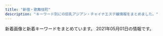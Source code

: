 ```yaml
---
title: "新宿・歌舞伎町"
description: "キーワード別にの巨乳アジアン・チャイナエステ嬢情報をまとめました。"
---
```


新着画像と新着キーワードをまとめています。
2021年05月01日の情報です。

<DmmAffiliateIns />
<KeywordTable
  shops={
    [
    {
        "url": "https://shinjuku-mensesthe.com/",
        "img_links": [
            "https://shinjuku-mensesthe.com/massage/2020/07/31/covit19.jpg",
            "https://shinjuku-mensesthe.com/images/footer-r.png",
            "https://shinjuku-mensesthe.com/button/blog.png",
            "https://shinjuku-mensesthe.com/massage/2020/10/05/yuki-s1.jpg",
            "https://shinjuku-mensesthe.com/room/room-l3.jpg",
            "https://shinjuku-mensesthe.com/staff/hana-l1.jpg",
            "https://shinjuku-mensesthe.com/room/room-l4.jpg",
            "https://shinjuku-mensesthe.com/icon/twitter.png",
            "https://shinjuku-mensesthe.com/massage/2021/03/27/blog.jpg",
            "https://shinjuku-mensesthe.com/images/main-top.jpg",
            "https://shinjuku-mensesthe.com/massage/2020/07/31/ai-s2.jpg",
            "https://shinjuku-mensesthe.com/images/top3.jpg",
            "https://shinjuku-mensesthe.com/room/room-l2.jpg",
            "https://shinjuku-mensesthe.com/2020/01/23/miki-s1.jpg",
            "https://shinjuku-mensesthe.com/images/camp.png",
            "https://shinjuku-mensesthe.com/images/top2.jpg",
            "https://shinjuku-mensesthe.com/staff/arisa-s1.jpg",
            "https://shinjuku-mensesthe.com/images/clear.png",
            "https://shinjuku-mensesthe.com/staff/arisa-l1.jpg",
            "https://shinjuku-mensesthe.com/staff/yuki-l1.jpg",
            "https://shinjuku-mensesthe.com/button/home.png",
            "https://shinjuku-mensesthe.com/images/main-sp.jpg",
            "https://shinjuku-mensesthe.com/menu/staff.png",
            "https://shinjuku-mensesthe.com/staff/kana-l1.jpg",
            "https://shinjuku-mensesthe.com/staff/yuki-s1.jpg",
            "https://shinjuku-mensesthe.com/button/staff.png",
            "https://shinjuku-mensesthe.com/massage/2020/10/21/risa-s1.jpg",
            "https://shinjuku-mensesthe.com/menu/info.png",
            "https://shinjuku-mensesthe.com/staff/seira-s1.jpg",
            "https://shinjuku-mensesthe.com/images/qrcode.png",
            "https://scdn.line-apps.com/n/line_add_friends/btn/ja.png",
            "https://shinjuku-mensesthe.com/staff/shiori-s1.jpg",
            "https://shinjuku-mensesthe.com/room/room-l1.jpg",
            "https://shinjuku-mensesthe.com/images/header3.png",
            "https://shinjuku-mensesthe.com/images/flower.png",
            "https://shinjuku-mensesthe.com/2020/01/23/sakura-s1.jpg",
            "https://shinjuku-mensesthe.com/images/footer-l.png",
            "https://shinjuku-mensesthe.com/staff/hana-s1.jpg",
            "https://shinjuku-mensesthe.com/massage/2020/09/14/hana-s1.jpg",
            "https://shinjuku-mensesthe.com/massage/2020/08/16/riri-s1.jpg",
            "https://shinjuku-mensesthe.com/images/top1.jpg",
            "https://shinjuku-mensesthe.com/staff/seira-l1.jpg",
            "https://shinjuku-mensesthe.com/menu/blog.png",
            "https://shinjuku-mensesthe.com/staff/kana-s1.jpg",
            "https://shinjuku-mensesthe.com/icon/yelp.png",
            "https://shinjuku-mensesthe.com/images/main-small.jpg",
            "https://shinjuku-mensesthe.com/link/mens-esthe.png",
            "https://shinjuku-mensesthe.com/menu/home.png",
            "https://shinjuku-mensesthe.com/icon/facebook.png",
            "https://shinjuku-mensesthe.com/icon/line.png",
            "https://shinjuku-mensesthe.com/2019/12/15/sayuri-s2.jpg"
        ],
        "keywords": {
            "F": 1
        },
        "station": "JR\u65b0\u5bbf\u99c5\u6771\u53e3",
        "name": "\u5915\u9727 \u3086\u3046\u304e\u308a"
    },
    {
        "station": "JR\u65b0\u5bbf\u99c5\u6771\u53e3",
        "name": "\u30d4\u30e5\u30a2\u30ea\u30be\u30fc\u30c8II",
        "keywords": {},
        "url": "http://pure-resort.tyo.cm/",
        "img_links": []
    },
    {
        "name": "\u65b0\u5bbf\u6975\u4e0a\u30e1\u30f3\u30ba\u30a8\u30b9\u30c6",
        "img_links": [],
        "url": "https://gokujo.iest.info/",
        "station": "JR\u65b0\u5bbf\u99c5",
        "keywords": {}
    },
    {
        "url": "http://www.night.ne.jp/tokyo/gyoen/",
        "img_links": [
            "http://www.night.ne.jp/_format/W/img/whats_skill.jpg",
            "http://www.night.ne.jp/_format/W/img/whats_view.jpg",
            "http://www.night.ne.jp/nightnet/img/10.jpg",
            "http://www.night.ne.jp/nightnet/img/3.jpg",
            "http://www.night.ne.jp/nightnet/img/2.jpg",
            "http://www.night.ne.jp/_format/W/img/whats_news.jpg",
            "http://www.night.ne.jp/tokyo/gyoen/img/skill_1.jpg",
            "http://www.night.ne.jp/nightnet/img/8.jpg",
            "http://www.night.ne.jp/nightnet/img/9.jpg",
            "http://www.night.ne.jp/tokyo/gyoen/img/index_top.jpg",
            "http://www.night.ne.jp/nightnet/img/4.jpg",
            "http://www.night.ne.jp/nightnet/img/12a.jpg",
            "http://www.night.ne.jp/nightnet/img/15.jpg",
            "http://www.night.ne.jp/tokyo/gyoen/img/index_view.jpg",
            "http://www.night.ne.jp/tokyo/gyoen/img/qr_code.jpg",
            "http://www.night.ne.jp/nightnet/img/17.jpg",
            "http://www.night.ne.jp/tokyo/gyoen/img/index.jpg",
            "http://www.night.ne.jp/tokyo/gyoen/img/skill_2.jpg",
            "http://www.night.ne.jp/nightnet/img/16.jpg",
            "http://www.night.ne.jp/tokyo/gyoen/img/view_3.jpg",
            "http://www.night.ne.jp/nightnet/img/6.jpg",
            "http://www.night.ne.jp/nightnet/img/5.jpg",
            "http://www.night.ne.jp/tokyo/gyoen/img/skill_3.jpg",
            "http://www.night.ne.jp/nightnet/img/14.jpg",
            "http://www.night.ne.jp/tokyo/gyoen/img/view_2.jpg",
            "http://www.night.ne.jp/tokyo/gyoen/img/view_1.jpg",
            "http://www.night.ne.jp/tokyo/gyoen/img/view_4.jpg",
            "http://www.night.ne.jp/tokyo/gyoen/img/index_skill.jpg",
            "http://www.night.ne.jp/nightnet/img/7.jpg",
            "http://www.night.ne.jp/_format/W/img/index_enter_1.jpg",
            "http://www.night.ne.jp/nightnet/img/13.jpg",
            "http://www.night.ne.jp/nightnet/img/11.jpg",
            "http://www.night.ne.jp/nightnet/img/1.jpg"
        ],
        "station": "\u65b0\u5bbf\u5fa1\u82d1\u524d\u99c53\u756a\u51fa\u53e3",
        "name": "\u5fa1\u82d1 -\u304e\u3087\u3048\u3093-",
        "keywords": {}
    },
    {
        "keywords": {
            "C": 8
        },
        "name": "KOYUKI",
        "img_links": [
            "http://hi-msg.com/koyuki/img/p-3-1.jpg",
            "http://hi-msg.com/koyuki/img/p-4-1.jpg",
            "http://hi-msg.com/koyuki/img/english-t3.png",
            "http://hi-msg.com/koyuki/img/p-3.jpg",
            "http://hi-msg.com/koyuki/img/p-6.jpg",
            "http://hi-msg.com/koyuki/img/tel.png",
            "http://hi-msg.com/koyuki/img/kanban4s.jpg",
            "http://hi-msg.com/koyuki/img/p-7-1.jpg",
            "http://hi-msg.com/koyuki/img/p-5.jpg",
            "http://hi-msg.com/koyuki/img/tit.png",
            "http://hi-msg.com/koyuki/img/p-7.jpg",
            "http://hi-msg.com/koyuki/img/t-2.png",
            "http://hi-msg.com/koyuki/img/english-t5.png",
            "http://hi-msg.com/koyuki/img/p-1.jpg",
            "http://hi-msg.com/koyuki/img/p-4.jpg",
            "http://hi-msg.com/koyuki/img/newstback.png",
            "http://hi-msg.com/koyuki/img/p-0.jpg",
            "http://hi-msg.com/koyuki/img/p-8.jpg",
            "http://hi-msg.com/koyuki/img/kanban4.jpg",
            "http://hi-msg.com/koyuki/img/p-11.jpg",
            "http://hi-msg.com/koyuki/img/p-2.jpg",
            "http://hi-msg.com/koyuki/img/re.png",
            "http://hi-msg.com/koyuki/img/p-10.jpg",
            "http://hi-msg.com/koyuki/img/english-t4.png",
            "http://hi-msg.com/koyuki/img/t-3.png",
            "http://hi-msg.com/koyuki/img/p-2-1.jpg",
            "http://hi-msg.com/koyuki/img/p-8-1.jpg",
            "http://hi-msg.com/koyuki/img/english-t1.png",
            "http://hi-msg.com/koyuki/img/card.png",
            "http://hi-msg.com/koyuki/img/english-t6.png",
            "http://hi-msg.com/koyuki/img/botton.png",
            "http://hi-msg.com/koyuki/img/t-1.png",
            "http://hi-msg.com/koyuki/img/p-9.jpg",
            "http://hi-msg.com/koyuki/img/p-6-1.jpg",
            "http://hi-msg.com/koyuki/img/english-t2.png",
            "http://hi-msg.com/koyuki/img/head.png",
            "http://hi-msg.com/koyuki/img/card-english.png"
        ],
        "url": "http://hi-msg.com/koyuki/",
        "station": "JR\u65b0\u5bbf\u99c5\u6771\u53e3"
    },
    {
        "keywords": {},
        "url": "http://relaxia.work/",
        "station": "JR\u65b0\u5bbf\u99c5\u6771\u53e3",
        "name": "\u30ea\u30e9\u30af\u30b7\u30a2\u30fc",
        "img_links": [
            "http://relaxia.work/images/info2.jpg",
            "http://relaxia.work/images/link_nav02.jpg",
            "http://relaxia.work/img/haru1.jpg",
            "http://relaxia.work/images/side_tel.jpg",
            "http://relaxia.work/images/link_nav03.jpg",
            "http://relaxia.work/images/top.png",
            "http://relaxia.work/images/note.jpg",
            "http://relaxia.work/images/link_nav05.jpg",
            "http://relaxia.work/images/ico01.png",
            "http://relaxia.work/images/top_slider01.jpg",
            "http://relaxia.work/images/side_link.jpg",
            "http://relaxia.work/img/yuki1.jpg",
            "http://relaxia.work/img/sizuka1.jpg",
            "http://relaxia.work/images/link_nav01.jpg",
            "http://relaxia.work/images/side_mobile.jpg",
            "http://relaxia.work/images/sp_top.jpg",
            "http://relaxia.work/images/link_nav06.jpg",
            "http://relaxia.work/images/link_nav04.jpg",
            "http://relaxia.work/images/info3.jpg",
            "http://relaxia.work/images/info1.jpg"
        ]
    },
    {
        "url": "http://aroma-massage.red/",
        "name": "\u30c6\u30bb\u30e9-Tethera-",
        "station": "JR\u65b0\u5bbf\u99c5\u6771\u53e3",
        "img_links": [
            "http://aroma-massage.red/images/cg3.jpg",
            "http://aroma-massage.red/images/int.jpg",
            "http://aroma-massage.red/images/acb.jpg",
            "http://aroma-massage.red/images/tm.png",
            "http://aroma-massage.red/images/cg2.jpg",
            "http://aroma-massage.red/images/sta6.jpg",
            "http://aroma-massage.red/images/cg6.jpg",
            "http://aroma-massage.red/images/sysl.jpg",
            "http://aroma-massage.red/images/qr.jpg",
            "http://aroma-massage.red/images/option.jpg",
            "http://aroma-massage.red/images/fbb.jpg",
            "http://aroma-massage.red/images/cg1.jpg",
            "http://aroma-massage.red/images/stal.jpg",
            "http://aroma-massage.red/images/toph.png",
            "http://aroma-massage.red/images/cg5.jpg",
            "http://aroma-massage.red/images/creditcard.jpg",
            "http://aroma-massage.red/images/card.jpg",
            "http://aroma-massage.red/images/fbt.jpg",
            "http://aroma-massage.red/images/cg4.jpg",
            "http://aroma-massage.red/images/sta1.jpg",
            "http://aroma-massage.red/images/sta2.jpg",
            "http://aroma-massage.red/images/sta4.jpg",
            "http://aroma-massage.red/images/sta3.jpg",
            "http://aroma-massage.red/images/kan.jpg",
            "http://aroma-massage.red/images/sta5.jpg",
            "http://aroma-massage.red/images/nft.jpg"
        ],
        "keywords": {
            "D": 20,
            "E": 10
        }
    },
    {
        "keywords": {
            "87": 14,
            "D": 28,
            "85": 14,
            "86": 14,
            "E": 14
        },
        "name": "\u6c17\u697d",
        "station": "JR\u65b0\u5bbf\u99c5\u897f\u53e3",
        "url": "http://yurali.oks.bz/",
        "img_links": [
            "http://yurali.oks.bz/images/room2.jpg",
            "http://yurali.oks.bz/images/s_new.png",
            "http://yurali.oks.bz/images/acc2.jpg",
            "http://yurali.oks.bz/photos/sites/48/2021/03/2021033110254811.jpg",
            "http://yurali.oks.bz/images/s2.jpg",
            "http://yurali.oks.bz/images/s1.jpg",
            "http://yurali.oks.bz/photos/sites/48/2021/03/2021033110254887.jpg",
            "http://yurali.oks.bz/photos/sites/48/2020/09/2020090809340917.jpg",
            "http://yurali.oks.bz/images/acc4.jpg",
            "http://yurali.oks.bz/images/acc1.jpg",
            "http://yurali.oks.bz/photos/sites/48/2020/09/2020090809341126.jpg",
            "http://yurali.oks.bz/images/kanban.jpg",
            "http://yurali.oks.bz/images/content.jpg",
            "http://yurali.oks.bz/images/right.jpg",
            "http://yurali.oks.bz/images/room3.jpg",
            "http://yurali.oks.bz/images/s3.jpg",
            "http://yurali.oks.bz/images/mobile.jpg",
            "http://yurali.oks.bz/images/acc3.jpg",
            "http://yurali.oks.bz/images/room4.jpg",
            "http://yurali.oks.bz/photos/sites/48/2020/09/2020090809341490.jpg",
            "http://yurali.oks.bz/photos/sites/48/2020/06/2020063002493351.jpg",
            "http://yurali.oks.bz/images/room1.jpg",
            "http://yurali.oks.bz/images/s4.jpg",
            "http://yurali.oks.bz/images/line.jpg",
            "http://yurali.oks.bz/images/top.jpg"
        ]
    },
    {
        "station": "JR\u65b0\u5bbf\u99c5\u6771\u5357\u53e3",
        "keywords": {
            "84": 5,
            "D": 10,
            "F": 5,
            "86": 10,
            "95": 5
        },
        "url": "https://mens-esthe.xyz/",
        "name": "\u30b8\u30e5\u30ea\u30a2\u30f3",
        "img_links": [
            "https://mens-esthe.xyz/staff/moe-l1.jpg",
            "https://mens-esthe.xyz/images/esthe1.jpg",
            "https://mens-esthe.xyz/images/main1.jpg",
            "https://mens-esthe.xyz/staff/kana-l2.jpg",
            "https://mens-esthe.xyz/room/room-l5.jpg",
            "https://mens-esthe.xyz/staff/eri-s1.jpg",
            "https://mens-esthe.xyz/room/room-l4.jpg",
            "https://mens-esthe.xyz/staff/eri-l2.jpg",
            "https://mens-esthe.xyz/images/main-sp.jpg",
            "https://mens-esthe.xyz/staff/eri-l1.jpg",
            "https://mens-esthe.xyz/room/room-l3.jpg",
            "https://mens-esthe.xyz/staff/kana-s1.jpg",
            "https://mens-esthe.xyz/images/esthe3.jpg",
            "https://mens-esthe.xyz/room/room-l2.jpg",
            "https://mens-esthe.xyz/staff/kana-l1.jpg",
            "https://mens-esthe.xyz/staff/yuuka-s2.jpg",
            "https://mens-esthe.xyz/icon/twitter.png",
            "https://mens-esthe.xyz/staff/yuuka-l1.jpg",
            "https://mens-esthe.xyz/room/room-l7.jpg",
            "https://mens-esthe.xyz/room/room-l6.jpg",
            "https://mens-esthe.xyz/footer/footer-tel.png",
            "https://mens-esthe.xyz/images/esthe4.jpg",
            "https://mens-esthe.xyz/images/header3.png",
            "https://mens-esthe.xyz/staff/eri-s2.jpg",
            "https://mens-esthe.xyz/footer/footer-staff.png",
            "https://mens-esthe.xyz/staff/moe-s1.jpg",
            "https://mens-esthe.xyz/icon/yelp.png",
            "https://mens-esthe.xyz/room/room-l8.jpg",
            "https://mens-esthe.xyz/images/esthe2.jpg",
            "https://mens-esthe.xyz/icon/facebook.png",
            "https://mens-esthe.xyz/images/clear.png",
            "https://mens-esthe.xyz/icon/line.png",
            "https://mens-esthe.xyz/staff/kana-s2.jpg",
            "https://mens-esthe.xyz/staff/yuuka-s1.jpg",
            "https://mens-esthe.xyz/images/qrcode.png",
            "https://mens-esthe.xyz/footer/footer-line.png",
            "https://mens-esthe.xyz/room/room-l1.jpg",
            "https://mens-esthe.xyz/staff/yuuka-l2.jpg"
        ]
    },
    {
        "url": "http://aes-aroma.com/",
        "name": "\u7652\u3057\u306e\u5bbf",
        "keywords": {
            "C": 18
        },
        "img_links": [
            "http://aes-aroma.com/img/ttl_tnew.png",
            "http://aes-aroma.com/img/ttl_staff.png",
            "http://aes-aroma.com/pic/head.png",
            "http://aes-aroma.com/staff/kaori/01.jpg",
            "http://aes-aroma.com/staff/nana/01.jpg",
            "http://aes-aroma.com/staff/miki/01.jpg",
            "http://aes-aroma.com/staff/yuri/01.jpg",
            "http://aes-aroma.com/img/ttl_rec.png",
            "http://aes-aroma.com/i/files/homeimg.jpg",
            "http://aes-aroma.com/staff/ai/01.jpg",
            "http://aes-aroma.com/staff/yoko/01.jpg",
            "http://aes-aroma.com/img/ttl_mobile.png",
            "http://aes-aroma.com/staff/mimi/01.jpg",
            "http://aes-aroma.com/staff/yoko/02.jpg",
            "http://aes-aroma.com/img/ttl_pickup.png",
            "http://aes-aroma.com/staff/koko/01.jpg",
            "http://aes-aroma.com/staff/megumi/01.jpg"
        ],
        "station": "JR\u65b0\u5bbf\u99c5\u5357\u53e3"
    },
    {
        "keywords": {
            "D": 3,
            "86": 2
        },
        "station": "\u897f\u6b66\u65b0\u5bbf\u99c5\u5317\u53e3",
        "name": "\u4f73\u7e01 \uff5e\u304b\u3048\u3093\uff5e",
        "url": "http://ciretva.xyz/",
        "img_links": [
            "http://ciretva.xyz/uploads/201021/1-201021155T02L.jpg",
            "http://ciretva.xyz/picture/room1.jpg",
            "http://ciretva.xyz/picture/top.jpg",
            "http://ciretva.xyz/uploads/201021/1-201021155925315.jpg",
            "http://ciretva.xyz/picture/face.jpg",
            "http://ciretva.xyz/picture/face_bj1.png",
            "http://ciretva.xyz/uploads/201021/1-201021155932238.jpg",
            "http://ciretva.xyz/uploads/210329/1-2103291H049191.jpg",
            "http://ciretva.xyz/picture/room2.jpg",
            "http://ciretva.xyz/uploads/210329/1-2103291H0421R.jpg",
            "http://ciretva.xyz/picture/room3.jpg",
            "http://ciretva.xyz/picture/pick.jpg",
            "http://ciretva.xyz/uploads/201021/1-201021155T9631.jpg",
            "http://ciretva.xyz/picture/s_staff.png",
            "http://ciretva.xyz/picture/news.jpg",
            "http://ciretva.xyz/picture/room4.jpg"
        ]
    },
    {
        "station": "\u897f\u6b66\u65b0\u5bbf\u99c5\u5317\u53e3",
        "img_links": [
            "http://www.yu-yu.work/staff/misaki.jpg",
            "http://www.yu-yu.work/staff/haruka.jpg",
            "http://www.yu-yu.work/img/yuina1.jpg",
            "http://www.yu-yu.work/images/int1.png",
            "http://www.yu-yu.work/images/info.jpg",
            "http://www.yu-yu.work/images/3.jpg",
            "http://www.yu-yu.work/images/mobile.jpg",
            "http://www.yu-yu.work/staff/yuina.jpg",
            "http://www.yu-yu.work/images/ac1.jpg",
            "http://www.yu-yu.work/img/rin1.jpg",
            "http://www.yu-yu.work/img/haruka1.jpg",
            "http://www.yu-yu.work/images/ac2.jpg",
            "http://www.yu-yu.work/images/sys4.jpg",
            "http://www.yu-yu.work/staff/naomi.jpg",
            "http://www.yu-yu.work/images/head.jpg",
            "http://www.yu-yu.work/images/b1.jpg",
            "http://www.yu-yu.work/images/line.png",
            "http://www.yu-yu.work/images/1.jpg",
            "http://www.yu-yu.work/images/sys3.jpg",
            "http://www.yu-yu.work/images/int2.png",
            "http://www.yu-yu.work/img/misaki1.jpg",
            "http://www.yu-yu.work/images/2.jpg",
            "http://www.yu-yu.work/images/staff_t.jpg",
            "http://www.yu-yu.work/images/4.jpg",
            "http://www.yu-yu.work/images/sys2.jpg",
            "http://www.yu-yu.work/staff/rin.jpg",
            "http://www.yu-yu.work/images/news.jpg",
            "http://www.yu-yu.work/images/interior_t.jpg",
            "http://www.yu-yu.work/img/naomi1.jpg",
            "http://www.yu-yu.work/images/b2.jpg",
            "http://www.yu-yu.work/images/5.jpg",
            "http://www.yu-yu.work/images/sys1.jpg"
        ],
        "name": "\u7652 \u3086\u3046",
        "keywords": {},
        "url": "http://www.yu-yu.work/"
    },
    {
        "keywords": {
            "C": 2,
            "89": 1,
            "F": 1,
            "86": 3,
            "90": 1,
            "87": 2,
            "88": 4,
            "D": 8
        },
        "name": "CLEAR-\u30af\u30ea\u30a2-",
        "img_links": [
            "http://clear-es.net/images/index_10.jpg",
            "http://clear-es.net/uploads/a62d7f24a5b9a4fd5aeef678eb24ef4b.jpg",
            "http://clear-es.net/images/index_21.jpg",
            "http://clear-es.net/images/index_17.jpg",
            "http://clear-es.net/images/index_06.jpg",
            "http://clear-es.net/images/index_27.jpg",
            "http://clear-es.net/uploads/c8a6186524d872100cc89c100d1f3728.jpg",
            "http://clear-es.net/images/index_01.jpg",
            "http://clear-es.net/images/index_23.jpg",
            "http://clear-es.net/images/index_18.jpg",
            "http://clear-es.net/yamituki-n/uploads/images/emi3.jpg",
            "http://clear-es.net/images/index_14.jpg",
            "http://clear-es.net/images/girls_13.jpg",
            "http://clear-es.net/images/index_25.jpg",
            "http://clear-es.net/yamituki-n/uploads/images/rena02.jpg",
            "http://clear-es.net/images/index_08.jpg",
            "http://clear-es.net/images/index_15.jpg",
            "http://clear-es.net/uploads/f426bd85a8f6a9eac87e55b2d44c4bd5.jpg",
            "http://clear-es.net/yamituki-n/uploads/images/mika03s.jpg",
            "http://clear-es.net/images/index_20.jpg",
            "http://clear-es.net/uploads/10299154955d10c3b815a5638a35a934.jpg",
            "http://clear-es.net/uploads/f73e8f67358edf8e94cf35d345a7af08.jpg",
            "http://clear-es.net/images/index_02.jpg",
            "http://clear-es.net/yamituki-n/uploads/images/mmexport1576417470781.jpg",
            "http://clear-es.net/images/gallery_11.jpg",
            "http://clear-es.net/images/index_12.jpg",
            "http://clear-es.net/yamituki-n/uploads/images/satomi2.jpg",
            "http://clear-es.net/uploads/2aa97908694153fb149943f0b8445352.jpg",
            "http://clear-es.net/uploads/97eb17743f96fd7f0551aab0bedd5e6f.jpg",
            "http://clear-es.net/images/index_09.jpg",
            "http://clear-es.net/uploads/22c8968348a9acc2dfc9ab0aecb09c27.jpg",
            "http://clear-es.net/yamituki-n/uploads/images/rena01.jpg",
            "http://clear-es.net/images/index_28.jpg",
            "http://clear-es.net/uploads/c1f6d0346f5cb109ac62c21a58c7deff.jpg",
            "http://clear-es.net/uploads/0141717ce8be90c90f41c0c8eb5c92fe.jpg",
            "http://clear-es.net/yamituki-n/uploads/images/juri01s.jpg",
            "http://clear-es.net/images/index_28_01.jpg",
            "http://clear-es.net/images/index_11.jpg",
            "http://clear-es.net/images/index_05.jpg",
            "http://clear-es.net/images/index_19.jpg",
            "http://clear-es.net/yamituki-n/uploads/images/yui01.jpg",
            "http://clear-es.net/my_work/images/pic1.png",
            "http://clear-es.net/images/index_13.jpg",
            "http://clear-es.net/images/girls_03.jpg",
            "http://clear-es.net/images/koko_1.jpg",
            "http://clear-es.net/images/index_24.jpg",
            "http://clear-es.net/uploads/09bdd5637edec4bfa3d47a7e9874640b.jpg",
            "http://clear-es.net/images/index_26.jpg",
            "http://clear-es.net/images/index_07.jpg",
            "http://clear-es.net/yamituki-n/uploads/images/rika55ss.jpg",
            "http://clear-es.net/uploads/cec0ed392fe00d8e3ff867c0625809e6.jpg",
            "http://clear-es.net/images/girls_11.jpg",
            "http://clear-es.net/images/service_11.jpg",
            "http://clear-es.net/images/index_03.jpg",
            "http://clear-es.net/yamituki-n/uploads/images/satomi21.jpg",
            "http://clear-es.net/images/index_04.jpg"
        ],
        "station": "\u897f\u6b66\u65b0\u5bbf\u99c5\u5317\u53e3",
        "url": "http://clear-es.net/"
    },
    {
        "keywords": {},
        "img_links": [
            "https://static.wixstatic.com/media/1f1430_5b6db55133674387b978465361d1f5af~mv2.jpg",
            "https://static.wixstatic.com/media/1f1430_8e7ae52f03b14e31be6ff7b1038f2896~mv2.jpg",
            "https://static.wixstatic.com/media/1f1430_c572ee153c0c46e096e6301fe82e2f11~mv2.jpg",
            "https://static.wixstatic.com/media/1f1430_f4c9cbbcc36c44f1a8be8eb3138b0b46~mv2.jpg",
            "https://static.wixstatic.com/media/1f1430_d0a7ae614e0b423886aa6d1beca9a87a~mv2.jpg",
            "https://static.wixstatic.com/media/1f1430_27c850c6656448c68b705e2a69f8d3e0~mv2.png",
            "https://static.wixstatic.com/media/1f1430_f16ba939f42f47d688a43ba736f9d100~mv2.jpg",
            "https://static.wixstatic.com/media/1f1430_184f66b9eb914c26b47be78d54152284~mv2.jpg",
            "https://static.wixstatic.com/media/1f1430_4ef445c14af547ffb085a4c73252e22c~mv2.jpg",
            "https://static.wixstatic.com/media/1f1430_d824a82ebc40424facf31978d80b293b~mv2.png",
            "https://static.wixstatic.com/media/1f1430_e11d2a49cf1a4130a10a3e09053a46fc~mv2.png",
            "https://static.wixstatic.com/media/1f1430_04f93cdec45f4c4e8d0fa69dc26b3e38~mv2.jpg",
            "https://static.wixstatic.com/media/1f1430_4b2c5243bdbe40858057386a16dce231~mv2.png",
            "https://static.wixstatic.com/media/1f1430_c12fa837f18643e8a167f283f823ecd9~mv2.jpg",
            "https://static.wixstatic.com/media/1f1430_c48456140f404f1eb9a47dfd01d1d032~mv2.jpg",
            "https://static.wixstatic.com/media/1f1430_d26df1a13af049c9a7afeac5e58c5323~mv2.jpg",
            "https://static.wixstatic.com/media/1f1430_704c1cfac22b4288a4aaa588c496ab40~mv2.jpg",
            "https://static.wixstatic.com/media/1f1430_0ea86bd4429f44fa96f0a1277a1c2d6e~mv2.jpg",
            "https://static.wixstatic.com/media/1f1430_7ff5719c25b243d18c7fb6db890677f9~mv2.jpg",
            "https://static.wixstatic.com/media/1f1430_b6622178bf9c45a68912520b4b2de175~mv2.png",
            "https://static.wixstatic.com/media/1f1430_890ca68d29e04e7a8c96e4198a653ed3~mv2.jpg",
            "https://static.wixstatic.com/media/1f1430_2511e8409a39492bab1eeffd58a5eb1f~mv2.jpg",
            "https://static.wixstatic.com/media/1f1430_e5113a1a86b8410db0438745823a2d2c~mv2.png"
        ],
        "url": "https://www.hagoromo.tokyo/",
        "name": "\u7fbd\u8863\uff5e\u306f\u3054\u308d\u3082\uff5e",
        "station": "JR\u65b0\u5bbf\u99c5\u6771\u53e3\u30fb\u6b4c\u821e\u4f0e\u753a"
    },
    {
        "url": "http://fairy.este88.com/",
        "img_links": [
            "http://fairy.este88.com/gals/sayuri1.jpg",
            "http://fairy.este88.com/gals/koko1.jpg",
            "http://fairy.este88.com/images/kixyoko1.jpg",
            "http://fairy.este88.com/img/mika1.jpg",
            "http://fairy.este88.com/gals/nnana1.jpg",
            "http://fairy.este88.com/images/r04.jpg",
            "http://fairy.este88.com/img/kaori1.jpg",
            "http://fairy.este88.com/images/kaori1.jpg",
            "http://fairy.este88.com/img/momo1.jpg",
            "http://fairy.este88.com/images/momo1.jpg",
            "http://fairy.este88.com/img/koyuki1.jpg",
            "http://fairy.este88.com/img/kixyoko1.jpg",
            "http://fairy.este88.com/gals/risa1.jpg",
            "http://fairy.este88.com/images/koyuki1.jpg",
            "http://fairy.este88.com/images/ph1.jpg",
            "http://fairy.este88.com/images/r01.jpg",
            "http://fairy.este88.com/images/mika1.jpg",
            "http://fairy.este88.com/images/r02.jpg"
        ],
        "name": "fairy\u30d5\u30a7\u30a2\u30ea\u30fc",
        "station": "\u897f\u6b66\u65b0\u5bbf\u99c5\u5317\u53e3",
        "keywords": {}
    },
    {
        "station": "JR\u65b0\u5bbf\u99c5\u6771\u53e3",
        "name": "\u30af\u30ea\u30b9\u30bf\u30eb",
        "url": "http://crystal-est.net/",
        "keywords": {
            "C": 2
        },
        "img_links": [
            "http://crystal-est.net/uploads/crystal/2017/03/bnr_side_credit1.png",
            "http://crystal-est.net/uploads/crystal/2017/03/btn_top_02.png",
            "http://crystal-est.net/uploads/crystal/2018/07/wechatimg125.jpeg",
            "http://crystal-est.net/uploads/crystal/2018/05/webwxgetmsgimg.jpeg",
            "http://crystal-est.net/uploads/crystal/2017/02/ameba.jpg",
            "http://crystal-est.net/uploads/crystal/2018/07/wechatimg31.jpeg",
            "http://ruby-es.com/uploads/rubyes/2017/02/img_info_02.png",
            "http://crystal-est.net/uploads/crystal/2017/03/subvisual_qa.png",
            "http://crystal-est.net/uploads/crystal/2017/03/subvisual_info.png",
            "http://crystal-est.net/uploads/crystal/images/p01.png",
            "http://crystal-est.net/uploads/crystal/2017/04/line2.png",
            "http://crystal-est.net/uploads/crystal/2017/03/treatment2.png",
            "http://crystal-est.net/uploads/crystal/images/subvisual_staff.png",
            "http://ruby-es.com/uploads/rubyes/2017/02/img_info_06.png",
            "http://crystal-est.net/uploads/crystal/2020/12/img_6830.jpg",
            "http://crystal-est.net/uploads/crystal/2017/03/icon_flower.png",
            "http://crystal-est.net/uploads/crystal/2018/08/wechatimg51.jpeg",
            "http://crystal-est.net/uploads/crystal/2017/04/web.png",
            "http://crystal-est.net/uploads/crystal/2017/03/bnr_side_042.png",
            "http://crystal-est.net/uploads/crystal/2017/04/bnr_side_01.png",
            "http://crystal-est.net/uploads/crystal/images/xing.png",
            "http://crystal-est.net/uploads/crystal/2018/08/wechatimg49.jpeg",
            "http://crystal-est.net/uploads/crystal/2017/03/btn_top_01.png",
            "http://ruby-es.com/uploads/rubyes/2017/02/img_info_01.png",
            "http://crystal-est.net/uploads/crystal/2018/07/wechatimg30.jpeg",
            "http://crystal-est.net/uploads/crystal/2017/03/bnr_side_032.png",
            "http://crystal-est.net/uploads/crystal/2017/03/subvisual_link.png",
            "http://crystal-est.net/uploads/crystal/2017/03/subvisual_magazine1.png",
            "http://crystal-est.net/uploads/crystal/images/no-photo.jpg",
            "http://crystal-est.net/uploads/crystal/2017/03/subvisual_contact.png",
            "http://crystal-est.net/uploads/crystal/2017/02/wifi.jpg",
            "http://crystal-est.net/uploads/crystal/2020/11/tel.jpg",
            "http://crystal-est.net/uploads/crystal/2017/04/leftmovie.png",
            "http://ruby-es.com/uploads/rubyes/2017/02/img_info_05.png",
            "http://crystal-est.net/uploads/crystal/images/icon_flower.png",
            "http://crystal-est.net/uploads/crystal/2017/03/ruby6.png",
            "http://crystal-est.net/uploads/crystal/2017/03/subvisual_enquete1.png",
            "http://crystal-est.net/uploads/crystal/2018/07/wechatimg26.jpeg",
            "http://ruby-es.com/uploads/rubyes/2017/02/img_info_04.png",
            "http://crystal-est.net/uploads/crystal/2020/12/img_6902.jpg",
            "http://ruby-es.com/uploads/rubyes/2017/02/img_info_03.png",
            "http://crystal-est.net/uploads/crystal/2017/03/subvisual_reserve.png",
            "http://crystal-est.net/uploads/crystal/2017/03/btn_top_03.png",
            "http://crystal-est.net/uploads/crystal/2017/03/bnr_side_052.png",
            "http://crystal-est.net/uploads/crystal/2018/05/mayu1.jpeg"
        ]
    },
    {
        "station": "JR\u65b0\u5bbf\u99c5\u5357\u53e3",
        "keywords": {
            "C": 20,
            "D": 8,
            "85": 8,
            "83": 8
        },
        "url": "https://lailai.tyo.cm/",
        "name": "\u3089\u3044\u3089\u3044",
        "img_links": [
            "https://lailai.tyo.cm/images/sp_top.jpg",
            "https://lailai.tyo.cm/photos/sites/58/2021/04/2021040805111369.jpg",
            "https://lailai.tyo.cm/photos/sites/58/2021/04/2021040805110930.jpg",
            "https://lailai.tyo.cm/photos/sites/58/2021/04/2021040805111148.jpg",
            "https://lailai.tyo.cm/photos/sites/58/2021/04/2021040805111044.jpg"
        ]
    },
    {
        "img_links": [
            "http://sakura-relax.net/images/tel.png",
            "http://sakura-relax.net/images/top-img02.png",
            "http://sakura-relax.net/link/menlog.jpg",
            "http://sakura-relax.net/images/qrc.png",
            "http://sakura-relax.net/images/cg07.jpg",
            "http://sakura-relax.net/images/kan.jpg",
            "http://sakura-relax.net/images/cg03.jpg",
            "http://sakura-relax.net/images/cg06.jpg",
            "http://sakura-relax.net/images/top-img01.png",
            "http://sakura-relax.net/images/cg04.jpg"
        ],
        "name": "\u697d\u697d-\u30e9\u30af\u30e9\u30af-",
        "keywords": {
            "E": 8,
            "86": 4,
            "87": 8,
            "85": 4,
            "C": 8
        },
        "url": "http://sakura-relax.net/",
        "station": "\u65b0\u5bbf\u4e09\u4e01\u76ee\u99c5E1\u51fa\u53e3"
    },
    {
        "keywords": {
            "86": 14,
            "E": 8,
            "87": 2,
            "D": 4
        },
        "img_links": [
            "http://sweety-est.tokyo/images/a8.jpg",
            "http://sweety-est.tokyo/images/slider-img002.jpg",
            "http://sweety-est.tokyo/images/m4.jpg",
            "http://sweety-est.tokyo/images/cg04.jpg",
            "http://sweety-est.tokyo/images/cg05.jpg",
            "http://sweety-est.tokyo/images/r1.jpg",
            "http://sweety-est.tokyo/images/tit-sub4.jpg",
            "http://sweety-est.tokyo/images/m1.jpg",
            "http://sweety-est.tokyo/images/a1.jpg",
            "http://sweety-est.tokyo/images/cg07.jpg",
            "http://sweety-est.tokyo/images/cg06.jpg",
            "http://sweety-est.tokyo/images/tit-sub2.jpg",
            "http://sweety-est.tokyo/images/a2.jpg",
            "http://sweety-est.tokyo/images/a4.jpg",
            "http://sweety-est.tokyo/images/tit-sub6.jpg",
            "http://sweety-est.tokyo/images/kan1.jpg",
            "http://sweety-est.tokyo/images/m3.jpg",
            "http://sweety-est.tokyo/images/kan.jpg",
            "http://sweety-est.tokyo/images/r5.jpg",
            "http://sweety-est.tokyo/images/qr.jpg",
            "http://sweety-est.tokyo/images/r3.jpg",
            "http://sweety-est.tokyo/images/r4.jpg",
            "http://sweety-est.tokyo/images/cg011.jpg",
            "http://sweety-est.tokyo/images/slider-img003.jpg",
            "http://sweety-est.tokyo/images/sys.jpg",
            "http://sweety-est.tokyo/images/a7.jpg",
            "http://sweety-est.tokyo/images/m2.jpg",
            "http://sweety-est.tokyo/images/tit-sub5.jpg",
            "http://sweety-est.tokyo/images/cg01.jpg",
            "http://sweety-est.tokyo/images/slider-img001.jpg",
            "http://sweety-est.tokyo/images/r6.jpg",
            "http://sweety-est.tokyo/images/a6.jpg",
            "http://sweety-est.tokyo/images/cg03.jpg",
            "http://sweety-est.tokyo/images/a3.jpg",
            "http://sweety-est.tokyo/images/r2.jpg",
            "http://sweety-est.tokyo/link/menlog.jpg",
            "http://sweety-est.tokyo/images/b-tel.png",
            "http://sweety-est.tokyo/images/cg02.jpg",
            "http://sweety-est.tokyo/images/tit-sub3.jpg",
            "http://sweety-est.tokyo/images/tit-sub1.jpg",
            "http://sweety-est.tokyo/images/cg08.jpg",
            "http://sweety-est.tokyo/images/a5.jpg",
            "http://sweety-est.tokyo/images/b-online.png"
        ],
        "url": "http://sweety-est.tokyo/",
        "station": "JR\u65b0\u5bbf\u99c5\u897f\u53e3",
        "name": "sweet-\u30b9\u30a6\u30a3\u30fc\u30c8-"
    },
    {
        "keywords": {},
        "url": "http://fairy-girl.work/",
        "station": "JR\u65b0\u5bbf\u99c5\u897f\u53e3",
        "img_links": [
            "http://fairy-girl.work/staff/rina.jpg",
            "http://fairy-girl.work/images/2.jpg",
            "http://fairy-girl.work/staff/yuki.jpg",
            "http://fairy-girl.work/images/staff_t.jpg",
            "http://fairy-girl.work/staff/kana.jpg",
            "http://fairy-girl.work/images/sys3.jpg",
            "http://fairy-girl.work/staff/rara.jpg",
            "http://fairy-girl.work/images/5.jpg",
            "http://fairy-girl.work/images/12.jpg",
            "http://fairy-girl.work/images/1.jpg",
            "http://fairy-girl.work/img/mari1.jpg",
            "http://fairy-girl.work/img/rika1.jpg",
            "http://fairy-girl.work/staff/misa.jpg",
            "http://fairy-girl.work/img/kiki1.jpg",
            "http://fairy-girl.work/img/kana1.jpg",
            "http://fairy-girl.work/images/int2.jpg",
            "http://fairy-girl.work/images/interior_t.jpg",
            "http://fairy-girl.work/img/misa1.jpg",
            "http://fairy-girl.work/images/tr.jpg",
            "http://fairy-girl.work/images/sys2.jpg",
            "http://fairy-girl.work/images/10.jpg",
            "http://fairy-girl.work/staff/rika.jpg",
            "http://fairy-girl.work/staff/yuyu.jpg",
            "http://fairy-girl.work/images/6.jpg",
            "http://fairy-girl.work/img/hitomi1.jpg",
            "http://fairy-girl.work/img/yuki1.jpg",
            "http://fairy-girl.work/images/3.jpg",
            "http://fairy-girl.work/staff/kiki.jpg",
            "http://fairy-girl.work/images/mobile.jpg",
            "http://fairy-girl.work/images/sys5.jpg",
            "http://fairy-girl.work/images/ac1.jpg",
            "http://fairy-girl.work/images/int1.jpg",
            "http://fairy-girl.work/images/line.png",
            "http://fairy-girl.work/images/bana0404_4.png",
            "http://fairy-girl.work/images/9.jpg",
            "http://fairy-girl.work/images/news.jpg",
            "http://fairy-girl.work/img/kiki2.jpg",
            "http://fairy-girl.work/img/yuyu1.jpg",
            "http://fairy-girl.work/images/8.jpg",
            "http://fairy-girl.work/staff/hitomi.jpg",
            "http://fairy-girl.work/images/ac2.jpg",
            "http://fairy-girl.work/img/eri2.jpg",
            "http://fairy-girl.work/images/sys1.jpg",
            "http://fairy-girl.work/staff/eri.jpg",
            "http://fairy-girl.work/img/rina1.jpg",
            "http://fairy-girl.work/images/7.jpg",
            "http://fairy-girl.work/img/rara1.jpg",
            "http://fairy-girl.work/images/11.jpg",
            "http://fairy-girl.work/images/sys4.jpg",
            "http://fairy-girl.work/img/eri1.jpg",
            "http://fairy-girl.work/staff/mari.jpg"
        ],
        "name": "Fairy Girl"
    },
    {
        "keywords": {
            "C": 8
        },
        "station": "\u65b0\u5bbf\u897f\u53e3\u99c5D5\u51fa\u53e3",
        "img_links": [
            "http://in-esthe.com/relair/img/fla2.png",
            "http://in-esthe.com/relair/img/tel.png",
            "http://in-esthe.com/relair/img/english-t6.png",
            "http://in-esthe.com/relair/img/english-t3.png",
            "http://in-esthe.com/relair/img/english-t4.png",
            "http://in-esthe.com/relair/img/fla1.png",
            "http://in-esthe.com/relair/img/head.png",
            "http://in-esthe.com/relair/img/p-2.jpg",
            "http://in-esthe.com/relair/img/p-1.jpg",
            "http://in-esthe.com/relair/img/botton.png",
            "http://in-esthe.com/relair/img/kanban4.jpg",
            "http://in-esthe.com/relair/img/t-1.png",
            "http://in-esthe.com/relair/img/newstback.png",
            "http://in-esthe.com/relair/img/english-t2.png",
            "http://in-esthe.com/relair/img/p-8.jpg",
            "http://in-esthe.com/relair/img/p-3.jpg",
            "http://in-esthe.com/relair/img/twitter.png",
            "http://in-esthe.com/relair/img/english-t5.png",
            "http://in-esthe.com/relair/img/fla.png",
            "http://in-esthe.com/relair/img/t-3.png",
            "http://in-esthe.com/relair/img/p-3-1.jpg",
            "http://in-esthe.com/relair/img/card-english.png",
            "http://in-esthe.com/relair/img/p-0.jpg",
            "http://in-esthe.com/relair/img/s-1.jpg",
            "http://in-esthe.com/relair/img/p-1-1.jpg",
            "http://in-esthe.com/relair/img/t-2.png",
            "http://in-esthe.com/relair/img/re.png",
            "http://in-esthe.com/relair/img/p-7.jpg",
            "http://in-esthe.com/relair/img/p-9.jpg",
            "http://in-esthe.com/relair/img/english-t1.png"
        ],
        "url": "http://in-esthe.com/relair/",
        "name": "RELAIR \uff5e\u30ea\u30ec\u30a2\uff5e"
    }
]
}
/>
<DmmAffiliateScript />
